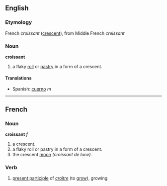 ==English==
===Etymology===

French ''croissant'' ([[crescent]]), from Middle French ''creissant''

===Noun===
'''croissant'''

# a flaky [[roll]] or [[pastry]] in a form of a crescent.

====Translations====
*Spanish: [[cuerno]] ''m''

----

==French==

===Noun===
'''croissant''' ''f''

# a crescent.
# a flaky roll or pastry in a form of a crescent.
# the crescent [[moon]] ''(croissant de lune)''. 

===Verb===

#[[present participle]] of ''[[croître]]'' (to [[grow]]), growing